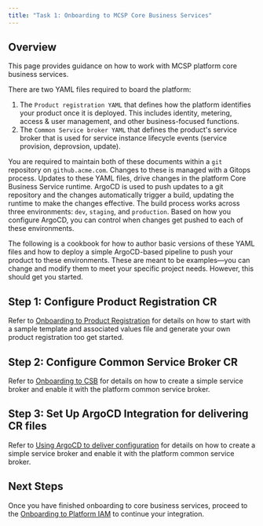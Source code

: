 ```yaml
---
title: "Task 1: Onboarding to MCSP Core Business Services"
---
```


## Overview

This page provides guidance on how to work with MCSP platform core business services.

There are two YAML files required to board the platform:

1. The `Product registration YAML` that defines how the platform identifies your product once it is deployed. This includes identity, metering, access & user management, and other business-focused functions.
2. The `Common Service broker YAML` that defines the product's service broker that is used for service instance lifecycle events (service provision, deprovsion, update).

You are required to maintain both of these documents within a `git` repository on `github.acme.com`. Changes to these is managed with a Gitops process. Updates to these YAML files, drive changes in the platform Core Business Service runtime. ArgoCD is used to push updates to a git repository and the changes automatically trigger a build, updating the runtime to make the changes effective. The build process works across three environments: `dev`, `staging`, and `production`. Based on how you configure ArgoCD, you can control when changes get pushed to each of these environments.

The following is a cookbook for how to author basic versions of these YAML files and how to deploy a simple ArgoCD-based pipeline to push your product to these environments. These are meant to be examples—you can change and modify them to meet your specific project needs. However, this should get you started.

## Step 1: Configure Product Registration CR

Refer to [Onboarding to Product Registration](./task-1a-onboard-product-registration) for details on how to start with a sample template and associated values file and generate your own product registration too get started.

## Step 2: Configure Common Service Broker CR

Refer to [Onboarding to CSB](./task-1b-onboard-csb) for details on how to create a simple service broker and enable it with the platform common service broker.

## Step 3: Set Up ArgoCD Integration for delivering CR files

Refer to [Using ArgoCD to deliver configuration](./task-1c-argocd) for details on how to create a simple service broker and enable it with the platform common service broker.

## Next Steps

Once you have finished onboarding to core business services, proceed to the [Onboarding to Platform IAM](./task-2-onboard-iam) to continue your integration.
